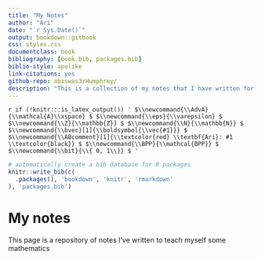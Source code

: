```yaml
--- 
title: "My Notes"
author: "Ari"
date: "`r Sys.Date()`"
output: bookdown::gitbook
css: styles.css
documentclass: book
bibliography: [book.bib, packages.bib]
biblio-style: apalike
link-citations: yes
github-repo: abiswas3/Humphrey/
description: "This is a collection of my notes that I have written for self study. The output format for this example is bookdown::gitbook."
---
```


<!--- For HTML Only --->
`r if (!knitr:::is_latex_output()) '
$\\newcommand{\\AdvA}{\\mathcal{A}\\xspace}
$
$\\newcommand{\\eps}{\\varepsilon}
$
$\\newcommand{\\Z}{\\mathbb{Z}}
$
$\\newcommand{\\N}{\\mathbb{N}}
$
$\\newcommand{\\bvec}[1]{\\boldsymbol{\\vec{#1}}}
$
$\\newcommand{\\ABcomment}[1]{\\textcolor{red} \\textbf{Ari}: #1 \\textcolor{black}}
$
$\\newcommand{\\BPP}{\\mathcal{BPP}}
$
$\\newcommand{\\bit}{\\{ 0, 1\\}}
$
'`

```r
# automatically create a bib database for R packages
knitr::write_bib(c(
  .packages(), 'bookdown', 'knitr', 'rmarkdown'
), 'packages.bib')
```
# My notes

This page is a repository of notes I've written to teach myself some mathematics